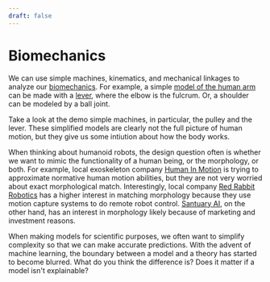 ```yaml
---
draft: false
---
```


# Biomechanics
We can use simple machines, kinematics, and mechanical linkages to analyze our [biomechanics](https://pressbooks.bccampus.ca/humanbiomechanics/). For example, a simple [model of the human arm](https://www.pasco.com/products/lab-apparatus/mechanics/human-applications/human-arm-model) can be made with a [lever](https://www.youtube.com/watch?v=zW6JXKTQ_M0), where the elbow is the fulcrum. Or, a shoulder can be modeled by a ball joint. 

Take a look at the demo simple machines, in particular, the pulley and the lever. These simplified models are clearly not the full picture of human motion, but they give us some intiution about how the body works. 

When thinking about humanoid robots, the design question often is whether we want to mimic the functionality of a human being, or the morphology, or both. For example, local exoskeleton company [Human In Motion](https://humaninmotion.com/) is trying to approximate normative human motion abilities, but they are not very worried about exact morphological match. Interestingly, local company [Red Rabbit Robotics](https://www.redrabbitrobotics.ai/) has a higher interest in matching morphology because they use motion capture systems to do remote robot control. [Santuary AI](https://www.sanctuary.ai/), on the other hand, has an interest in morphology likely because of marketing and investment reasons.

When making models for scientific purposes, we often want to simplify complexity so that we can make accurate predictions. With the advent of machine learning, the boundary between a model and a theory has started to become blurred. What do you think the difference is? Does it matter if a model isn't explainable?

